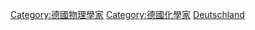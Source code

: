 [[Category:德國物理學家|Category:德國物理學家]]
[[Category:德國化學家|Category:德國化學家]]
[[Category:各國物理化學家|Deutschland]]